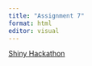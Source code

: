 ```yaml
---
title: "Assignment 7"
format: html
editor: visual
---
```


[Shiny Hackathon](https://rishi-kat.github.io/epps6356/posts/assign07/assignment7.html)
